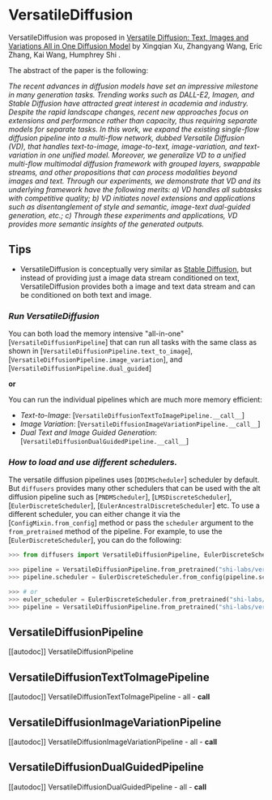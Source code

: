 <!--Copyright 2022 The HuggingFace Team. All rights reserved.

Licensed under the Apache License, Version 2.0 (the "License"); you may not use this file except in compliance with
the License. You may obtain a copy of the License at

http://www.apache.org/licenses/LICENSE-2.0

Unless required by applicable law or agreed to in writing, software distributed under the License is distributed on
an "AS IS" BASIS, WITHOUT WARRANTIES OR CONDITIONS OF ANY KIND, either express or implied. See the License for the
specific language governing permissions and limitations under the License.
-->

# VersatileDiffusion

VersatileDiffusion was proposed in [Versatile Diffusion: Text, Images and Variations All in One Diffusion Model](https://arxiv.org/abs/2211.08332) by Xingqian Xu, Zhangyang Wang, Eric Zhang, Kai Wang, Humphrey Shi .

The abstract of the paper is the following:

*The recent advances in diffusion models have set an impressive milestone in many generation tasks. Trending works such as DALL-E2, Imagen, and Stable Diffusion have attracted great interest in academia and industry. Despite the rapid landscape changes, recent new approaches focus on extensions and performance rather than capacity, thus requiring separate models for separate tasks. In this work, we expand the existing single-flow diffusion pipeline into a multi-flow network, dubbed Versatile Diffusion (VD), that handles text-to-image, image-to-text, image-variation, and text-variation in one unified model. Moreover, we generalize VD to a unified multi-flow multimodal diffusion framework with grouped layers, swappable streams, and other propositions that can process modalities beyond images and text. Through our experiments, we demonstrate that VD and its underlying framework have the following merits: a) VD handles all subtasks with competitive quality; b) VD initiates novel extensions and applications such as disentanglement of style and semantic, image-text dual-guided generation, etc.; c) Through these experiments and applications, VD provides more semantic insights of the generated outputs.*

## Tips

- VersatileDiffusion is conceptually very similar as [Stable Diffusion](./api/pipelines/stable_diffusion/overview),  but instead of providing just a image data stream conditioned on text, VersatileDiffusion provides both a image and text data stream and can be conditioned on both text and image.

### *Run VersatileDiffusion*

You can both load the memory intensive "all-in-one" [`VersatileDiffusionPipeline`] that can run all tasks 
with the same class as shown in [`VersatileDiffusionPipeline.text_to_image`], [`VersatileDiffusionPipeline.image_variation`], and [`VersatileDiffusionPipeline.dual_guided`]

**or**

You can run the individual pipelines which are much more memory efficient:

- *Text-to-Image*: [`VersatileDiffusionTextToImagePipeline.__call__`]
- *Image Variation*: [`VersatileDiffusionImageVariationPipeline.__call__`]
- *Dual Text and Image Guided Generation*: [`VersatileDiffusionDualGuidedPipeline.__call__`]

### *How to load and use different schedulers.*

The versatile diffusion pipelines uses [`DDIMScheduler`] scheduler by default. But `diffusers` provides many other schedulers that can be used with the alt diffusion pipeline such as [`PNDMScheduler`], [`LMSDiscreteScheduler`], [`EulerDiscreteScheduler`], [`EulerAncestralDiscreteScheduler`] etc.
To use a different scheduler, you can either change it via the [`ConfigMixin.from_config`] method or pass the `scheduler` argument to the `from_pretrained` method of the pipeline. For example, to use the [`EulerDiscreteScheduler`], you can do the following:

```python
>>> from diffusers import VersatileDiffusionPipeline, EulerDiscreteScheduler

>>> pipeline = VersatileDiffusionPipeline.from_pretrained("shi-labs/versatile-diffusion")
>>> pipeline.scheduler = EulerDiscreteScheduler.from_config(pipeline.scheduler.config)

>>> # or
>>> euler_scheduler = EulerDiscreteScheduler.from_pretrained("shi-labs/versatile-diffusion", subfolder="scheduler")
>>> pipeline = VersatileDiffusionPipeline.from_pretrained("shi-labs/versatile-diffusion", scheduler=euler_scheduler)
```

## VersatileDiffusionPipeline
[[autodoc]] VersatileDiffusionPipeline

## VersatileDiffusionTextToImagePipeline
[[autodoc]] VersatileDiffusionTextToImagePipeline
	- all
	- __call__

## VersatileDiffusionImageVariationPipeline
[[autodoc]] VersatileDiffusionImageVariationPipeline
	- all
	- __call__

## VersatileDiffusionDualGuidedPipeline
[[autodoc]] VersatileDiffusionDualGuidedPipeline
	- all
	- __call__
